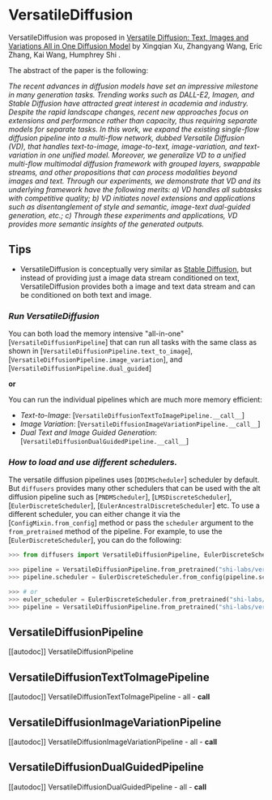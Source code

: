 <!--Copyright 2022 The HuggingFace Team. All rights reserved.

Licensed under the Apache License, Version 2.0 (the "License"); you may not use this file except in compliance with
the License. You may obtain a copy of the License at

http://www.apache.org/licenses/LICENSE-2.0

Unless required by applicable law or agreed to in writing, software distributed under the License is distributed on
an "AS IS" BASIS, WITHOUT WARRANTIES OR CONDITIONS OF ANY KIND, either express or implied. See the License for the
specific language governing permissions and limitations under the License.
-->

# VersatileDiffusion

VersatileDiffusion was proposed in [Versatile Diffusion: Text, Images and Variations All in One Diffusion Model](https://arxiv.org/abs/2211.08332) by Xingqian Xu, Zhangyang Wang, Eric Zhang, Kai Wang, Humphrey Shi .

The abstract of the paper is the following:

*The recent advances in diffusion models have set an impressive milestone in many generation tasks. Trending works such as DALL-E2, Imagen, and Stable Diffusion have attracted great interest in academia and industry. Despite the rapid landscape changes, recent new approaches focus on extensions and performance rather than capacity, thus requiring separate models for separate tasks. In this work, we expand the existing single-flow diffusion pipeline into a multi-flow network, dubbed Versatile Diffusion (VD), that handles text-to-image, image-to-text, image-variation, and text-variation in one unified model. Moreover, we generalize VD to a unified multi-flow multimodal diffusion framework with grouped layers, swappable streams, and other propositions that can process modalities beyond images and text. Through our experiments, we demonstrate that VD and its underlying framework have the following merits: a) VD handles all subtasks with competitive quality; b) VD initiates novel extensions and applications such as disentanglement of style and semantic, image-text dual-guided generation, etc.; c) Through these experiments and applications, VD provides more semantic insights of the generated outputs.*

## Tips

- VersatileDiffusion is conceptually very similar as [Stable Diffusion](./api/pipelines/stable_diffusion/overview),  but instead of providing just a image data stream conditioned on text, VersatileDiffusion provides both a image and text data stream and can be conditioned on both text and image.

### *Run VersatileDiffusion*

You can both load the memory intensive "all-in-one" [`VersatileDiffusionPipeline`] that can run all tasks 
with the same class as shown in [`VersatileDiffusionPipeline.text_to_image`], [`VersatileDiffusionPipeline.image_variation`], and [`VersatileDiffusionPipeline.dual_guided`]

**or**

You can run the individual pipelines which are much more memory efficient:

- *Text-to-Image*: [`VersatileDiffusionTextToImagePipeline.__call__`]
- *Image Variation*: [`VersatileDiffusionImageVariationPipeline.__call__`]
- *Dual Text and Image Guided Generation*: [`VersatileDiffusionDualGuidedPipeline.__call__`]

### *How to load and use different schedulers.*

The versatile diffusion pipelines uses [`DDIMScheduler`] scheduler by default. But `diffusers` provides many other schedulers that can be used with the alt diffusion pipeline such as [`PNDMScheduler`], [`LMSDiscreteScheduler`], [`EulerDiscreteScheduler`], [`EulerAncestralDiscreteScheduler`] etc.
To use a different scheduler, you can either change it via the [`ConfigMixin.from_config`] method or pass the `scheduler` argument to the `from_pretrained` method of the pipeline. For example, to use the [`EulerDiscreteScheduler`], you can do the following:

```python
>>> from diffusers import VersatileDiffusionPipeline, EulerDiscreteScheduler

>>> pipeline = VersatileDiffusionPipeline.from_pretrained("shi-labs/versatile-diffusion")
>>> pipeline.scheduler = EulerDiscreteScheduler.from_config(pipeline.scheduler.config)

>>> # or
>>> euler_scheduler = EulerDiscreteScheduler.from_pretrained("shi-labs/versatile-diffusion", subfolder="scheduler")
>>> pipeline = VersatileDiffusionPipeline.from_pretrained("shi-labs/versatile-diffusion", scheduler=euler_scheduler)
```

## VersatileDiffusionPipeline
[[autodoc]] VersatileDiffusionPipeline

## VersatileDiffusionTextToImagePipeline
[[autodoc]] VersatileDiffusionTextToImagePipeline
	- all
	- __call__

## VersatileDiffusionImageVariationPipeline
[[autodoc]] VersatileDiffusionImageVariationPipeline
	- all
	- __call__

## VersatileDiffusionDualGuidedPipeline
[[autodoc]] VersatileDiffusionDualGuidedPipeline
	- all
	- __call__
